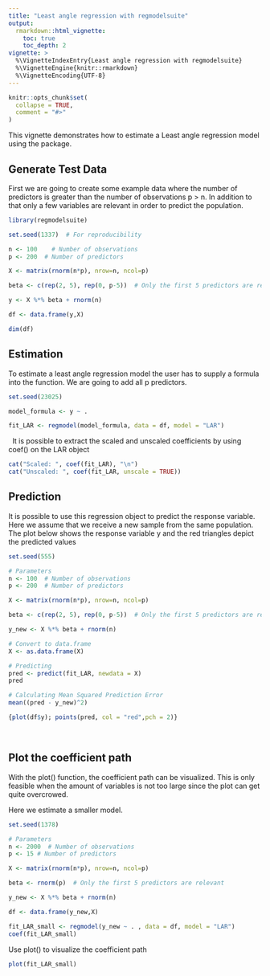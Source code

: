 ```yaml
---
title: "Least angle regression with regmodelsuite"
output: 
  rmarkdown::html_vignette:
    toc: true          
    toc_depth: 2     
vignette: >
  %\VignetteIndexEntry{Least angle regression with regmodelsuite}
  %\VignetteEngine{knitr::rmarkdown}
  %\VignetteEncoding{UTF-8}
---
```


```r
knitr::opts_chunk$set(
  collapse = TRUE,
  comment = "#>"
)
```



This vignette demonstrates how to estimate a Least angle regression model 
using the \code{regmodelsuite} package. 

## Generate Test Data

First we are going to create some example data where the number of predictors
is greater than the number of observations p > n.
In addition to that only a few variables are relevant in order to predict the
population.

```r
library(regmodelsuite)

set.seed(1337)  # For reproducibility

n <- 100    # Number of observations
p <- 200  # Number of predictors

X <- matrix(rnorm(n*p), nrow=n, ncol=p)

beta <- c(rep(2, 5), rep(0, p-5))  # Only the first 5 predictors are relevant

y <- X %*% beta + rnorm(n)

df <- data.frame(y,X)

dim(df)
```

## Estimation

To estimate a least angle regression model the user has to supply a formula into
the \code{regmodel} function. We are going to add all p predictors.


```r
set.seed(23025)

model_formula <- y ~ .

fit_LAR <- regmodel(model_formula, data = df, model = "LAR")
```
\ 
It is possible to extract the scaled and unscaled coefficients by using coef() 
on the LAR object
```r
cat("Scaled: ", coef(fit_LAR), "\n")
cat("Unscaled: ", coef(fit_LAR, unscale = TRUE))

```

## Prediction

It is possible to use this regression object to predict the response variable.
Here we assume that we receive a new sample from the same population.
The plot below shows the response variable y and the red triangles depict the
predicted values
```r
set.seed(555)

# Parameters
n <- 100  # Number of observations
p <- 200  # Number of predictors

X <- matrix(rnorm(n*p), nrow=n, ncol=p)

beta <- c(rep(2, 5), rep(0, p-5))  # Only the first 5 predictors are relevant

y_new <- X %*% beta + rnorm(n)

# Convert to data.frame
X <- as.data.frame(X)

# Predicting
pred <- predict(fit_LAR, newdata = X)
pred

# Calculating Mean Squared Prediction Error
mean((pred - y_new)^2)

{plot(df$y); points(pred, col = "red",pch = 2)}
```
\ 

## Plot the coefficient path

With the plot() function, the coefficient path can be visualized.
This is only feasible when the amount of variables is not too large since the
plot can get quite overcrowed.

Here we estimate a smaller model.
```r
set.seed(1378)

# Parameters
n <- 2000  # Number of observations
p <- 15 # Number of predictors

X <- matrix(rnorm(n*p), nrow=n, ncol=p)

beta <- rnorm(p)  # Only the first 5 predictors are relevant

y_new <- X %*% beta + rnorm(n)

df <- data.frame(y_new,X)

fit_LAR_small <- regmodel(y_new ~ . , data = df, model = "LAR")
coef(fit_LAR_small)


```
Use plot() to visualize the coefficient path

```r
plot(fit_LAR_small)
```

